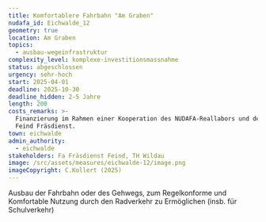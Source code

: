 ```yaml
---
title: Komfortablere Fahrbahn "Am Graben"
nudafa_id: Eichwalde_12
geometry: true
location: Am Graben
topics:
  - ausbau-wegeinfrastruktur
complexity_level: komplexe-investitionsmassnahme
status: abgeschlossen
urgency: sehr-hoch
start: 2025-04-01
deadline: 2025-10-30
deadline_hidden: 2-5 Jahre
length: 200
costs_remarks: >-
  Finanzierung im Rahmen einer Kooperation des NUDAFA-Reallabors und der Fa
  Feind Fräsdienst. 
town: eichwalde
admin_authority:
  - eichwalde
stakeholders: Fa Fräsdienst Feind, TH Wildau
image: /src/assets/measures/eichwalde-12/image.png
imageCopyright: C.Kollert (2025)
---
```

Ausbau der Fahrbahn oder des Gehwegs, zum Regelkonforme und Komfortable Nutzung durch den Radverkehr zu Ermöglichen (insb. für Schulverkehr)
